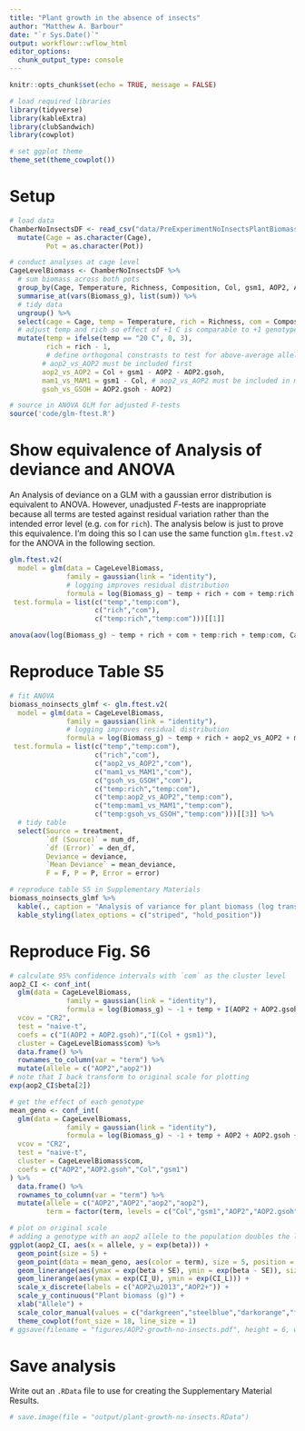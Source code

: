 ```yaml
---
title: "Plant growth in the absence of insects"
author: "Matthew A. Barbour"
date: "`r Sys.Date()`"
output: workflowr::wflow_html
editor_options:
  chunk_output_type: console
---
```


```r
knitr::opts_chunk$set(echo = TRUE, message = FALSE)

# load required libraries
library(tidyverse)
library(kableExtra)
library(clubSandwich)
library(cowplot)

# set ggplot theme
theme_set(theme_cowplot())
```

# Setup

```r
# load data
ChamberNoInsectsDF <- read_csv("data/PreExperimentNoInsectsPlantBiomass.csv") %>%
  mutate(Cage = as.character(Cage),
         Pot = as.character(Pot))

# conduct analyses at cage level
CageLevelBiomass <- ChamberNoInsectsDF %>%
  # sum biomass across both pots
  group_by(Cage, Temperature, Richness, Composition, Col, gsm1, AOP2, AOP2.gsoh) %>%
  summarise_at(vars(Biomass_g), list(sum)) %>%
  # tidy data
  ungroup() %>%
  select(cage = Cage, temp = Temperature, rich = Richness, com = Composition, Col, gsm1, AOP2, AOP2.gsoh, Biomass_g) %>%
  # adjust temp and rich so effect of +1 C is comparable to +1 genotype
  mutate(temp = ifelse(temp == "20 C", 0, 3),
         rich = rich - 1,
         # define orthogonal constrasts to test for above-average allele effects.
        # aop2_vs_AOP2 must be included first
        aop2_vs_AOP2 = Col + gsm1 - AOP2 - AOP2.gsoh,
        mam1_vs_MAM1 = gsm1 - Col, # aop2_vs_AOP2 must be included in model
        gsoh_vs_GSOH = AOP2.gsoh - AOP2)

# source in ANOVA GLM for adjusted F-tests
source('code/glm-ftest.R')
```

# Show equivalence of Analysis of deviance and ANOVA

An Analysis of deviance on a GLM with a gaussian error distribution is equivalent to ANOVA. However, unadjusted *F*-tests are inappropriate because all terms are tested against residual variation rather than the intended error level (e.g. `com` for `rich`). The analysis below is just to prove this equivalence. I'm doing this so I can use the same function `glm.ftest.v2` for the ANOVA in the following section.

```r
glm.ftest.v2(
  model = glm(data = CageLevelBiomass,
              family = gaussian(link = "identity"),
              # logging improves residual distribution
              formula = log(Biomass_g) ~ temp + rich + com + temp:rich + temp:com),
 test.formula = list(c("temp","temp:com"),
                     c("rich","com"),
                     c("temp:rich","temp:com")))[[1]]

anova(aov(log(Biomass_g) ~ temp + rich + com + temp:rich + temp:com, CageLevelBiomass))
```

# Reproduce Table S5

```r
# fit ANOVA
biomass_noinsects_glmf <- glm.ftest.v2(
  model = glm(data = CageLevelBiomass,
              family = gaussian(link = "identity"),
              # logging improves residual distribution
              formula = log(Biomass_g) ~ temp + rich + aop2_vs_AOP2 + mam1_vs_MAM1 + gsoh_vs_GSOH + com + temp:(rich + aop2_vs_AOP2 + mam1_vs_MAM1 + gsoh_vs_GSOH) + temp:com),
 test.formula = list(c("temp","temp:com"),
                     c("rich","com"),
                     c("aop2_vs_AOP2","com"),
                     c("mam1_vs_MAM1","com"),
                     c("gsoh_vs_GSOH","com"),
                     c("temp:rich","temp:com"),
                     c("temp:aop2_vs_AOP2","temp:com"),
                     c("temp:mam1_vs_MAM1","temp:com"),
                     c("temp:gsoh_vs_GSOH","temp:com")))[[3]] %>%
  # tidy table
  select(Source = treatment, 
         `df (Source)` = num_df, 
         `df (Error)` = den_df,
         Deviance = deviance,
         `Mean Deviance` = mean_deviance,
         F = F, P = P, Error = error)

# reproduce table S5 in Supplementary Materials
biomass_noinsects_glmf %>%
  kable(., caption = "Analysis of variance for plant biomass (log transformed) in the absence of insects.", booktabs = T) %>%
  kable_styling(latex_options = c("striped", "hold_position"))
```

# Reproduce Fig. S6

```r
# calculate 95% confidence intervals with `com` as the cluster level
aop2_CI <- conf_int(
  glm(data = CageLevelBiomass,
              family = gaussian(link = "identity"),
              formula = log(Biomass_g) ~ -1 + temp + I(AOP2 + AOP2.gsoh) + I(Col + gsm1)),
  vcov = "CR2", 
  test = "naive-t", 
  coefs = c("I(AOP2 + AOP2.gsoh)","I(Col + gsm1)"), 
  cluster = CageLevelBiomass$com) %>%
  data.frame() %>%
  rownames_to_column(var = "term") %>%
  mutate(allele = c("AOP2","aop2"))
# note that I back transform to original scale for plotting
exp(aop2_CI$beta[2])

# get the effect of each genotype
mean_geno <- conf_int(
  glm(data = CageLevelBiomass,
              family = gaussian(link = "identity"),
              formula = log(Biomass_g) ~ -1 + temp + AOP2 + AOP2.gsoh + Col + gsm1),
  vcov = "CR2",
  test = "naive-t",
  cluster = CageLevelBiomass$com,
  coefs = c("AOP2","AOP2.gsoh","Col","gsm1")
) %>%
  data.frame() %>%
  rownames_to_column(var = "term") %>%
  mutate(allele = c("AOP2","AOP2","aop2","aop2"),
         term = factor(term, levels = c("Col","gsm1","AOP2","AOP2.gsoh"), labels = c("Col","gsm1","AOP2","AOP2/gsoh")))

# plot on original scale
# adding a genotype with an aop2 allele to the population doubles the likelihood of species persistence
ggplot(aop2_CI, aes(x = allele, y = exp(beta))) +
  geom_point(size = 5) +
  geom_point(data = mean_geno, aes(color = term), size = 5, position = position_dodge(width = 0.3)) +
  geom_linerange(aes(ymax = exp(beta + SE), ymin = exp(beta - SE)), size = 1.5) +
  geom_linerange(aes(ymax = exp(CI_U), ymin = exp(CI_L))) +
  scale_x_discrete(labels = c("AOP2\u2013","AOP2+")) +
  scale_y_continuous("Plant biomass (g)") +
  xlab("Allele") + 
  scale_color_manual(values = c("darkgreen","steelblue","darkorange","firebrick1"), name = "") + 
  theme_cowplot(font_size = 18, line_size = 1)
# ggsave(filename = "figures/AOP2-growth-no-insects.pdf", height = 6, width = 8, device=cairo_pdf)
```


# Save analysis

Write out an `.RData` file to use for creating the Supplementary Material Results.

```r
# save.image(file = "output/plant-growth-no-insects.RData")
```

